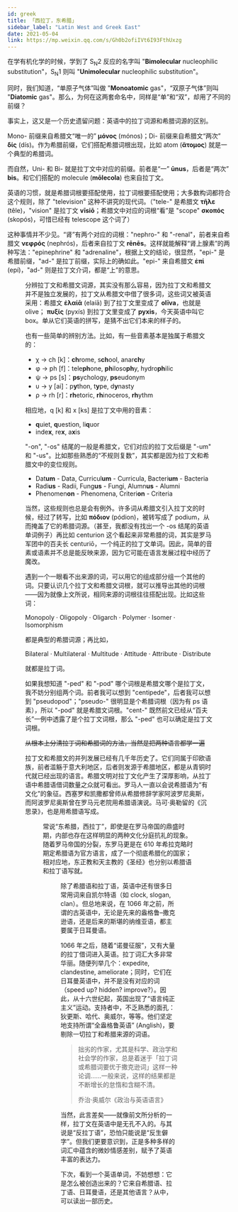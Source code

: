 ```yaml
---
id: greek
title: 「西拉丁，东希腊」
sidebar_label: "Latin West and Greek East"
date: 2021-05-04
link: https://mp.weixin.qq.com/s/Gh0b2ofiIVt6I93FthUxzg
---
```



<DocMetadataBanner frontMatter={frontMatter} />

在学有机化学的时候，学到了 S<sub>N</sub>2 反应的名字叫 "**Bimolecular** nucleophilic substitution"，S<sub>N</sub>1 则叫 "**Unimolecular** nucleophilic substitution"。

同时，我们知道，“单原子气体”叫做 "**Monoatomic** gas"，“双原子气体”则叫 "**Diatomic** gas"。那么，为何在这两套命名中，同样是“单”和“双”，却用了不同的前缀？

事实上，这又是一个历史遗留问题：英语中的拉丁词源和希腊词源的区别。

Mono- 前缀来自希腊文“唯一的” **μόνος** (mónos)；Di- 前缀来自希腊文“两次” **δίς** (dís)。作为希腊前缀，它们搭配希腊词根出现，比如 atom (**ἄτομος**) 就是一个典型的希腊词。

而自然，Uni- 和 Bi- 就是拉丁文中对应的前缀。前者是“一” **ūnus**，后者是“两次” **bis**。和它们搭配的 molecule (**mōlecola**) 也来自拉丁文。

英语的习惯，就是希腊词根要搭配使用，拉丁词根要搭配使用；大多数构词都符合这个规则，除了 "television" 这种不讲究的现代词。（"tele-" 是希腊文 **τῆλε** (têle)，"vision" 是拉丁文 **vīsiō**；希腊文中对应的词根“看”是 "scope" **σκοπός** (skopós)，可惜已经有 telescope 这个词了）

这种事情并不少见。“肾”有两个对应的词根："nephro-" 和 "-renal"，前者来自希腊文 **νεφρός** (nephrós)，后者来自拉丁文 **rēnēs**。这样就能解释“肾上腺素”的两种写法："epinephrine" 和 "adrenaline"，根据上文的结论，很显然，"epi-" 是希腊前缀，"ad-" 是拉丁前缀，实际上的确如此。"epi-" 来自希腊文 **ἐπί** (epí)，"ad-" 则是拉丁文介词，都是“上”的意思。

<Figure src="/img/docs/Humanities/greek/JGibibkelET6ibIHm8IK7MMQwJbXIKIFxzIicG4PswScthSRNgiboZxY4qqBQAHMgaFuQMHTz8D2icFibFiaWQnHibljVGA.jpeg" />

分辨拉丁文和希腊文词源，其实没有那么容易，因为拉丁文和希腊文并不是独立发展的，拉丁文从希腊文中借了很多词，这些词又被英语采用：希腊文 **ἐλαίᾱ** (elaíā) 到了拉丁文里变成了 **olīva**，也就是 olive； **πυξίς** (pyxís) 到拉丁文里变成了 **pyxis**，今天英语中叫它 box。单从它们英语的拼写，是猜不出它们本来的样子的。

也有一些简单的辨别方法。比如，有一些音素基本是独属于希腊文的：

- χ → ch [k]：**ch**rome, s**ch**ool, anar**ch**y
- φ → ph [f]：tele**ph**one, **ph**iloso**ph**y, hydro**ph**ilic
- ψ → ps [s]：**ps**ychology, **ps**eudonym
- υ → y [ai]：p**y**thon, t**y**pe, d**y**nasty
- ρ → rh [r]：**rh**etoric, **rh**inoceros, **rh**ythm

相应地，q [k] 和 x [ks] 是拉丁文中用的音素：

- **q**uiet, **q**uestion, li**q**uor
- inde**x**, re**x**, a**x**is

"-on", "-os" 结尾的一般是希腊文，它们对应的拉丁文后缀是 "-um" 和 "-us"。比如那些熟悉的“不规则复数”，其实都是因为拉丁文和希腊文中的变位规则。

- Dat**um** - Data, Curricul**um** - Curricula, Bacteri**um** - Bacteria
- Radi**us** - Radii, Fung**us** - Fungi, Alumn**us** - Alumni
- Phenomen**on** - Phenomena, Criteri**on** - Criteria

当然，这些规则也总是会有例外。许多词从希腊文引入拉丁文的时候，经过了转写，比如 **πόδιον** (pódion)，被转写成了 podium，从而掩盖了它的希腊词源。（甚至，我都没有找出一个 -os 结尾的英语单词例子）再比如 centurion 这个看起来非常希腊的词，其实是罗马军团中的百夫长 centuriō，一个纯正的拉丁文单词。因此，简单的音素或语素并不总是能反映来源，因为它可能在语言发展过程中经历了魔改。

遇到一个一眼看不出来源的词，可以用它的组成部分组一个其他的词。只要认识几个拉丁文和希腊文词根，就可以推导出其他的词根——因为就像上文所说，相同来源的词根往往搭配出现。比如这些词：

Monopoly · Oligopoly · Oligarch · Polymer · Isomer · Isomorphism

都是典型的希腊词源；再比如，

Bilateral · Multilateral · Multitude · Attitude · Attribute · Distribute

就都是拉丁词。

如果我想知道 "-ped" 和 "-pod" 哪个词根是希腊文哪个是拉丁文，我不妨分别组两个词。前者我可以想到 "centipede"，后者我可以想到 "pseudopod"；"pseudo-" 很明显是个希腊词根（因为有 ps 语素），所以 "-pod" 就是希腊文词根。"cent-" 既然前文已经从“百夫长”一例中透露了是个拉丁文词根，那么 "-ped" 也可以确定是拉丁文词根。

~~从根本上分清拉丁词和希腊词的方法，当然是把两种语言都学一遍~~

拉丁文和希腊文的并列发展已经有几千年历史了。它们同属于印欧语族，前者滥觞于意大利地区，后者则发源于希腊地区，都是从青铜时代就已经出现的语言。希腊文明对拉丁文化产生了深厚影响，从拉丁语中希腊语借词数量之众就可看出。罗马人一直以会说希腊语为“有文化”的象征。西塞罗和凯撒都曾师从希腊修辞学家阿波罗尼奥斯，而阿波罗尼奥斯曾在罗马元老院用希腊语演说。马可·奥勒留的《沉思录》，也是用希腊语写成。

<Figure src="/img/docs/Humanities/greek/JGibibkelET6ibIHm8IK7MMQwJbXIKIFxzITy5AXz6iaiaakpicia1ZvMIibYHcy8ScE6OIOxVkY5MGmsXZcXHbAtrSUGA.png" />

常说“东希腊，西拉丁”，即使是在罗马帝国的鼎盛时期，内部也存在这样明显的两种文化分庭抗礼的现象。随着罗马帝国的分裂，东罗马更是在 610 年希拉克略时期定希腊语为官方语言，成了一个彻底希腊化的国家；相对应地，东正教和天主教的《圣经》也分别以希腊语和拉丁语写就。

<Figure src="/img/docs/Humanities/greek/JGibibkelET6ibIHm8IK7MMQwJbXIKIFxzIy4RnZLwdzO2ahXEcqVmpIp0nZibTYz195C5KLDLPVDFv578FZJWTvdw.png" />

除了希腊语和拉丁语，英语中还有很多日常用词来自凯尔特语（如 clock, slogan, clan）。但总地来说，在 1066 年之前，所谓的古英语中，无论是先来的盎格鲁–撒克逊语，还是后来的斯堪的纳维亚语，都主要属于日耳曼语。

1066 年之后，随着“诺曼征服”，又有大量的拉丁借词进入英语。拉丁词汇大多非常华丽。随便列举几个：expedite, clandestine, ameliorate；同时，它们在日耳曼英语中，并不是没有对应的词（speed up? hidden? improve?）。因此，从十六世纪起，英国出现了“语言纯正主义”运动。支持者中，不乏熟悉的面孔：狄更斯、哈代、奥威尔，等等。他们坚定地支持所谓“全盎格鲁英语” (Anglish)，要剔除一切拉丁和希腊来源的词语。

> 拙劣的作家，尤其是科学、政治学和社会学的作家，总是着迷于「拉丁词或希腊词要优于撒克逊词」这样一种论调……一般来说，这样的结果都是不断增长的怠惰和含糊不清。
>
> 乔治·奥威尔《政治与英语语言》

当然，此言差矣——就像前文所分析的一样，拉丁文在英语中是无孔不入的。与其说是“反拉丁语”，恐怕只能说是“反生僻字”。但我们更要意识到，正是多种多样的词汇中蕴含的微妙情感差别，赋予了英语丰富的表达力。

下次，看到一个英语单词，不妨想想：它是怎么被创造出来的？它来自希腊语、拉丁语、日耳曼语，还是其他语言？从中，可以读出一部历史。
